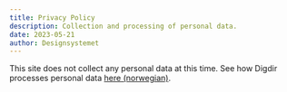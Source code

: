 ```yaml
---
title: Privacy Policy
description: Collection and processing of personal data.
date: 2023-05-21
author: Designsystemet
---
```


This site does not collect any personal data at this time. See how Digdir processes personal data [here (norwegian)](https://www.digdir.no/digdir/personvernerklaering/706).
